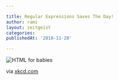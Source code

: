 ```yaml
---

title: Regular Expressions Saves The Day!
author: rami
layout: zeitgeist
categories:
publishedAt: '2010-11-20'

---
```



![HTML for babies](/assets/images/content/zeitgeist/regular-expression.png) 

via <a href="http://xkcd.com/208/">xkcd.com</a>
